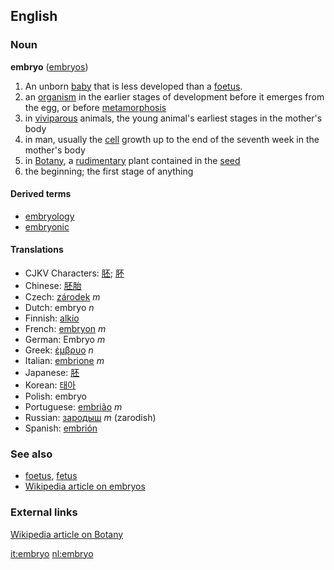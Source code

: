 ==English==
===Noun===
'''embryo''' ([[embryos]])

# An unborn [[baby]] that is less developed than a [[foetus]].
# an [[organism]] in the earlier stages of development before it emerges from the egg, or before [[metamorphosis]]
# in [[viviparous]] animals, the young animal's earliest stages in the mother's body
# in man, usually the [[cell]] growth up to the end of the seventh week in the mother's body
# in [[Botany]], a [[rudimentary]] plant contained in the [[seed]]
# the beginning; the first stage of anything

====Derived terms====
*[[embryology]]
*[[embryonic]]

====Translations====
*CJKV Characters: [[胚]]; [[肧]]
*Chinese: [[胚胎]]
*Czech: [[zárodek]] ''m''
*Dutch: embryo ''n''
*Finnish: [[alkio]]
*French: [[embryon]] ''m''
*German: Embryo ''m''
*Greek: [[έμβρυο]] ''n''
*Italian: [[embrione]] ''m''
*Japanese: [[胚]]
*Korean: [[태아]]
*Polish: embryo
*Portuguese: [[embrião]] ''m''
*Russian: [[зародыш]] ''m'' (zarodish)
*Spanish: [[embrión]]

===See also===
*[[foetus]], [[fetus]]
*[[w:Embryo|Wikipedia article on embryos]]

=== External links ===
[[:w:Botany|Wikipedia article on Botany]]

[[it:embryo]]
[[nl:embryo]]